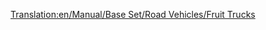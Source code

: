 [[Translation:en/Manual/Base Set/Road Vehicles/Fruit Trucks]]
{{hu/Navbox Közúti járművek}}
{{hu/Közúti járművek|name     = Balogh gyümölcsszállító
  |img      =en/Balogh Fruit Truck.png|price    = £4,838 ($9,676)  
  |speed    = 30 mph (48 km/h)
  |annual   = £421 ($842)
  |designed = 1935
  |life     = 15
  |capacity = 18 tonna [[hu/Manual/Base Set/Cargos/Gyümölcs|gyümölcs]]
}}
{{hu/Közúti járművek|name     = Uhl gyümölcsszállító
  |img      =en/Uhl Fruit Truck.png|price    = £6,068 ($12,136) 
  |speed    = 55 mph (88 km/h)
  |annual   = £787 ($1,574)
  |designed = 1978
  |life     = 15
  |capacity = 20 tonna [[hu/Manual/Base Set/Cargos/Gyümölcs|gyümölcs]]
}}
{{hu/Közúti járművek|name     = Kelling gyümölcsszállító
  |img      =en/Kelling Fruit Truck.png|price    = £6,478 ($12,956) 
  |speed    = 70 mph (112 km/h)
  |annual   = £1,125 ($2,250)
  |designed = 2012
  |life     = 15
  |capacity = 23 tonna [[hu/Manual/Base Set/Cargos/Gyümölcs|gyümölcs]]
}}